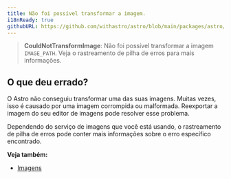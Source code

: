 ```yaml
---
title: Não foi possível transformar a imagem.
i18nReady: true
githubURL: https://github.com/withastro/astro/blob/main/packages/astro/src/core/errors/errors-data.ts
---
```


> **CouldNotTransformImage**: Não foi possível transformar a imagem `IMAGE_PATH`. Veja o rastreamento de pilha de erros para mais informações.
## O que deu errado?
O Astro não conseguiu transformar uma das suas imagens. Muitas vezes, isso é causado por uma imagem corrompida ou malformada. Reexportar a imagem do seu editor de imagens pode resolver esse problema.

Dependendo do serviço de imagens que você está usando, o rastreamento de pilha de erros pode conter mais informações sobre o erro específico encontrado.

**Veja também:**
-  [Imagens](/pt-br/guides/images/)

